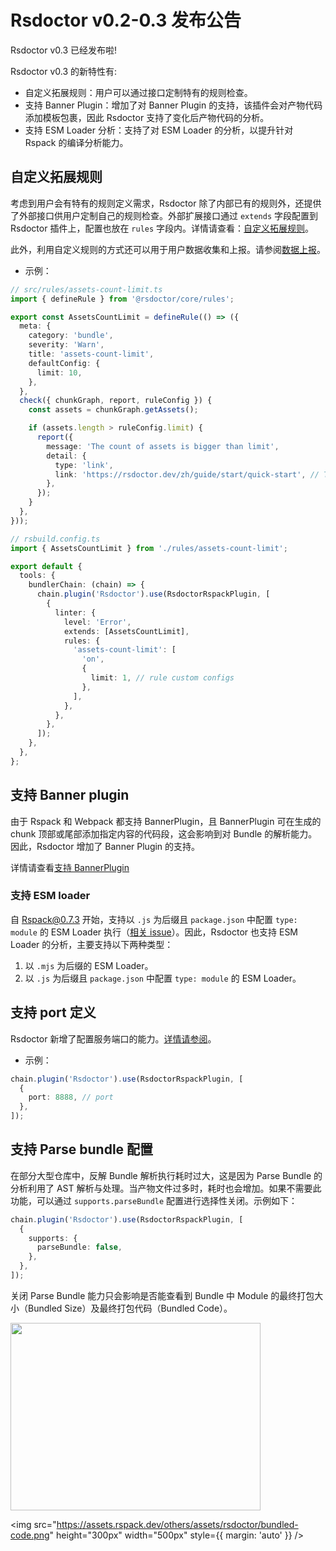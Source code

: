# Rsdoctor v0.2-0.3 发布公告

Rsdoctor v0.3 已经发布啦!

Rsdoctor v0.3 的新特性有:

- 自定义拓展规则：用户可以通过接口定制特有的规则检查。
- 支持 Banner Plugin：增加了对 Banner Plugin 的支持，该插件会对产物代码添加模板包裹，因此 Rsdoctor 支持了变化后产物代码的分析。
- 支持 ESM Loader 分析：支持了对 ESM Loader 的分析，以提升针对 Rspack 的编译分析能力。

## 自定义拓展规则

考虑到用户会有特有的规则定义需求，Rsdoctor 除了内部已有的规则外，还提供了外部接口供用户定制自己的规则检查。外部扩展接口通过 `extends` 字段配置到 Rsdoctor 插件上，配置也放在 `rules` 字段内。详情请查看：[自定义拓展规则](/guide/rules/rule-custom)。

此外，利用自定义规则的方式还可以用于用户数据收集和上报。请参阅[数据上报](/guide/rules/upload-data)。

- 示例：

```ts
// src/rules/assets-count-limit.ts
import { defineRule } from '@rsdoctor/core/rules';

export const AssetsCountLimit = defineRule(() => ({
  meta: {
    category: 'bundle',
    severity: 'Warn',
    title: 'assets-count-limit',
    defaultConfig: {
      limit: 10,
    },
  },
  check({ chunkGraph, report, ruleConfig }) {
    const assets = chunkGraph.getAssets();

    if (assets.length > ruleConfig.limit) {
      report({
        message: 'The count of assets is bigger than limit',
        detail: {
          type: 'link',
          link: 'https://rsdoctor.dev/zh/guide/start/quick-start', // This link just for show case.
        },
      });
    }
  },
}));
```

```ts
// rsbuild.config.ts
import { AssetsCountLimit } from './rules/assets-count-limit';

export default {
  tools: {
    bundlerChain: (chain) => {
      chain.plugin('Rsdoctor').use(RsdoctorRspackPlugin, [
        {
          linter: {
            level: 'Error',
            extends: [AssetsCountLimit],
            rules: {
              'assets-count-limit': [
                'on',
                {
                  limit: 1, // rule custom configs
                },
              ],
            },
          },
        },
      ]);
    },
  },
};
```

## 支持 Banner plugin

由于 Rspack 和 Webpack 都支持 BannerPlugin，且 BannerPlugin 可在生成的 chunk 顶部或尾部添加指定内容的代码段，这会影响到对 Bundle 的解析能力。因此，Rsdoctor 增加了 Banner Plugin 的支持。

详情请查看[支持 BannerPlugin](/guide/usage/bundle-size#%E6%94%AF%E6%8C%81-bannerplugin)

### 支持 ESM loader

自 Rspack@0.7.3 开始，支持以 `.js` 为后缀且 `package.json` 中配置 `type: module` 的 ESM Loader 执行（[相关 issue](https://github.com/web-infra-dev/rspack/issues/5735)）。因此，Rsdoctor 也支持 ESM Loader 的分析，主要支持以下两种类型：

1. 以 `.mjs` 为后缀的 ESM Loader。
2. 以 `.js` 为后缀且 `package.json` 中配置 `type: module` 的 ESM Loader。

## 支持 port 定义

Rsdoctor 新增了配置服务端口的能力。[详情请参阅](/config/options/options#port)。

- 示例：

```ts
chain.plugin('Rsdoctor').use(RsdoctorRspackPlugin, [
  {
    port: 8888, // port
  },
]);
```

## 支持 Parse bundle 配置

在部分大型仓库中，反解 Bundle 解析执行耗时过大，这是因为 Parse Bundle 的分析利用了 AST 解析与处理。当产物文件过多时，耗时也会增加。如果不需要此功能，可以通过 `supports.parseBundle` 配置进行选择性关闭。示例如下：

```ts
chain.plugin('Rsdoctor').use(RsdoctorRspackPlugin, [
  {
    supports: {
      parseBundle: false,
    },
  },
]);
```

关闭 Parse Bundle 能力只会影响是否能查看到 Bundle 中 Module 的最终打包大小（Bundled Size）及最终打包代码（Bundled Code）。

<div style={{ display: 'flex' }}>
  <img
    src="https://assets.rspack.dev/others/assets/rsdoctor/bundled-size.jpeg"
    height="300px"
    width="400px"
    style={{ margin: 'auto' }}
  />

  <img
    src="https://assets.rspack.dev/others/assets/rsdoctor/bundled-code.png"
    height="300px"
    width="500px"
    style={{ margin: 'auto' }}
  />
</div>
